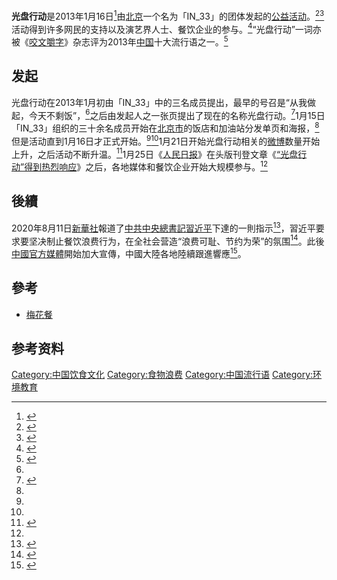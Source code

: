 {{noteTA
|1=zh-hant:光盤;zh-hans:光盘;}}
{{expand|time=2014-04-18T10:35:27+00:00}}
'''光盘行动'''是2013年1月16日<ref name="北方新报">{{cite news |url=http://szb.northnews.cn/bfxb/html/2013-01/17/content_994480.htm |title=“光盘”行动 |publisher=[[北方新报|北方新报]] |date=2013-01-17 |accessdate=2014-01-03 |language=zh-cn |deadurl=yes |archiveurl=https://web.archive.org/web/20140103151854/http://szb.northnews.cn/bfxb/html/2013-01/17/content_994480.htm |archivedate=2014-01-03 }}</ref>由[[北京|北京]]一个名为「IN_33」的团体发起的[[公益活动|公益活动]]。<ref name="人民网">{{cite news |url=http://yuqing.people.com.cn/n/2013/0125/c210118-20320603.html |title=汇聚正能量:“光盘行动”被转发5000万次 |author=曹平 方敏 |date=2013-01-25 |accessdate=2014-01-03 |publisher=人民网 |language=zh-cn |archive-date=2014-01-03 |archive-url=https://web.archive.org/web/20140103202243/http://yuqing.people.com.cn/n/2013/0125/c210118-20320603.html |dead-url=no }}</ref><ref>{{cite news |url=http://opinion.people.com.cn/n/2013/0123/c1003-20290881.html |title=人民网评：关心粮食和蔬菜，接力成为“光盘”一族 |work=人民日报社 |publisher=人民网 |author=王聃 |date=2013-01-23 |accessdate=2014-01-03 |language=zh-cn |archive-date=2014-08-13 |archive-url=https://web.archive.org/web/20140813131801/http://opinion.people.com.cn/n/2013/0123/c1003-20290881.html |dead-url=no }}</ref>活动得到许多网民的支持以及演艺界人士、餐饮企业的参与。<ref>{{cite news |url=http://news.xinhuanet.com/politics/2013-01/24/c_114480314.htm |title=拒绝中国式“剩宴”　网民发起“光盘行动” |publisher=新华网 |author=高洁 张志龙 李放 |date=2013-01-24 |accessdate=2014-01-03 |language=zh-cn |archive-date=2013-10-27 |archive-url=https://web.archive.org/web/20131027184952/http://news.xinhuanet.com/politics/2013-01/24/c_114480314.htm |dead-url=no }}</ref>“光盘行动”一词亦被《[[咬文嚼字|咬文嚼字]]》杂志评为2013年[[中国|中国]]十大流行语之一。<ref>{{cite news |url=http://culture.people.com.cn/n/2013/1218/c87423-23878528.html |title=咬文嚼字公布"2013年十大流行语" 女汉子土豪上榜 |work=人民日报社 |publisher=人民网 |date=2013-12-18 |accessdate=2014-01-03 |language=zh-cn |archive-date=2014-01-03 |archive-url=https://web.archive.org/web/20140103195526/http://culture.people.com.cn/n/2013/1218/c87423-23878528.html |dead-url=no }}</ref>

== 发起 ==
光盘行动在2013年1月初由「IN_33」中的三名成员提出，最早的号召是“从我做起，今天不剩饭”，<ref name="人民网" />之后由发起人之一张页提出了现在的名称光盘行动。<ref>{{cite news |url=http://zqb.cyol.com/html/2013-02/07/nw.D110000zgqnb_20130207_6-01.htm |title=“光盘行动”：见证公民意识觉醒 |author=王怡波 |publisher=[[中国青年报|中国青年报]] |date=2013-02-05 |accessdate=2014-01-03 |language=zh-cn |archive-date=2014-01-03 |archive-url=https://web.archive.org/web/20140103202528/http://zqb.cyol.com/html/2013-02/07/nw.D110000zgqnb_20130207_6-01.htm |dead-url=no }}</ref>1月15日「IN_33」组织的三十余名成员开始在[[北京市|北京市]]的饭店和加油站分发单页和海报，<ref name="人民网" />但是活动直到1月16日才正式开始。<ref name="人民网" /><ref name="北方新报" />1月21日开始光盘行动相关的[[微博|微博]]数量开始上升，之后活动不断升温。<ref name="人民网2">{{cite news|url=http://www.peopleyuqing.com/topnews/topcontent/2013-01-29/6208.html|title=“光盘行动”新年传递正能量 网民呼吁制度化|date=2013-01-30|accessdate=2014-01-03|publisher=人民网舆情监察室|language=zh-cn|deadurl=yes|archiveurl=https://web.archive.org/web/20140103131744/http://www.peopleyuqing.com/topnews/topcontent/2013-01-29/6208.html|archivedate=2014-01-03|df=}}</ref>1月25日《[[人民日报|人民日报]]》在头版刊登文章《[https://web.archive.org/web/20131122051701/http://paper.people.com.cn/rmrb/html/2013-01/25/nw.D110000renmrb_20130125_7-01.htm “光盘行动”得到热烈响应]》之后，各地媒体和餐饮企业开始大规模参与。<ref name="人民网2" />

== 後續 ==
{{main|制止餐飲浪費}}
2020年8月11日[[新華社|新華社]]報道了[[中國共產黨中央委員會總書記|中共中央總書記]][[習近平|習近平]]下達的一則指示<ref>{{cite news |title=习近平对制止餐饮浪费行为作出重要指示 |url=http://www.xinhuanet.com/politics/2020-08/11/c_1126353377.htm |publisher=新華網 |accessdate=2020-12-06 |archive-date=2020-12-13 |archive-url=https://web.archive.org/web/20201213182541/http://www.xinhuanet.com/politics/2020-08/11/c_1126353377.htm |dead-url=no }}</ref>，習近平要求要坚决制止餐饮浪费行为，在全社会营造“浪费可耻、节约为荣”的氛围<ref>{{cite news |title=习近平下令制止餐饮浪费，吃播节目首当其冲几乎全面下架 |url=https://www.storm.mg/lifestyle/2940323 |publisher=中央社 |accessdate=2020-12-06 |archive-date=2020-12-13 |archive-url=https://web.archive.org/web/20201213182533/https://www.storm.mg/lifestyle/2940323 |dead-url=no }}</ref>。此後[[中華人民共和國媒體|中國官方媒體]]開始加大宣傳，中國大陸各地陸續跟進響應<ref>{{cite news |title=習近平下令制止餐飲浪費 中國再啟「光盤行動」 |url=https://www.cna.com.tw/news/acn/202008120037.aspx |publisher=中央社 |accessdate=2020-12-06 |archive-date=2020-12-13 |archive-url=https://web.archive.org/web/20201213182550/https://www.cna.com.tw/news/acn/202008120037.aspx |dead-url=no }}</ref>。

== 參考 ==
* [[梅花餐|梅花餐]]

== 参考资料 ==
{{reflist}}

{{2013年中国流行语}}
[[Category:中国饮食文化|Category:中国饮食文化]]
[[Category:食物浪费|Category:食物浪费]]
[[Category:中国流行语|Category:中国流行语]]
[[Category:环境教育|Category:环境教育]]